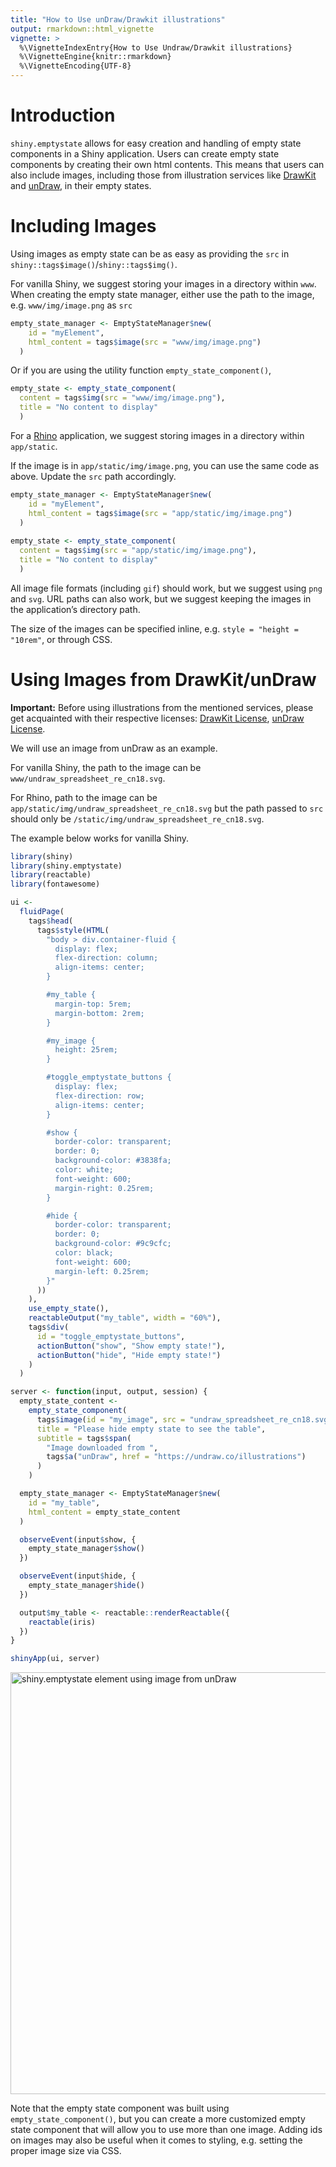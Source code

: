 ```yaml
---
title: "How to Use unDraw/Drawkit illustrations"
output: rmarkdown::html_vignette
vignette: >
  %\VignetteIndexEntry{How to Use Undraw/Drawkit illustrations}
  %\VignetteEngine{knitr::rmarkdown}
  %\VignetteEncoding{UTF-8}
---
```


# Introduction

`shiny.emptystate` allows for easy creation and handling of empty state components in a Shiny application. 
Users can create empty state components by creating their own html contents. 
This means that users can also include images, including those from illustration services like [DrawKit](https://www.drawkit.com/illustration-types/all) and [unDraw](https://undraw.co/illustrations), in their empty states. 

# Including Images

Using images as empty state can be as easy as providing the `src` in `shiny::tags$image()`/`shiny::tags$img()`.

For vanilla Shiny, we suggest storing your images in a directory within `www`.
When creating the empty state manager, either use the path to the image, e.g. `www/img/image.png` as `src`

```r
empty_state_manager <- EmptyStateManager$new(
    id = "myElement",
    html_content = tags$image(src = "www/img/image.png")
  )
```
Or if you are using the utility function `empty_state_component()`, 

```r
empty_state <- empty_state_component(
  content = tags$img(src = "www/img/image.png"),
  title = "No content to display"
  )
```
For a [Rhino](https://appsilon.github.io/rhino/index.html) application, we suggest storing images in a directory within `app/static`. 

If the image is in `app/static/img/image.png`, you can use the same code as above.
Update the `src` path accordingly.

```r
empty_state_manager <- EmptyStateManager$new(
    id = "myElement",
    html_content = tags$image(src = "app/static/img/image.png")
  )
  
empty_state <- empty_state_component(
  content = tags$img(src = "app/static/img/image.png"),
  title = "No content to display"
  )
```

All image file formats (including `gif`) should work, but we suggest using `png` and `svg`.
URL paths can also work, but we suggest keeping the images in the application's directory path.

The size of the images can be specified inline, e.g. `style = "height = "10rem"`, or through CSS.

# Using Images from DrawKit/unDraw

**Important:** Before using illustrations from the mentioned services, please get acquainted with their respective licenses: [DrawKit License](https://www.drawkit.com/license), [unDraw License](https://undraw.co/license).

We will use an image from unDraw as an example.

For vanilla Shiny, the path to the image can be `www/undraw_spreadsheet_re_cn18.svg`.

For Rhino, path to the image can be `app/static/img/undraw_spreadsheet_re_cn18.svg` but the path passed to `src` should only be `/static/img/undraw_spreadsheet_re_cn18.svg`.

The example below works for vanilla Shiny.

```r
library(shiny)
library(shiny.emptystate)
library(reactable)
library(fontawesome)

ui <-
  fluidPage(
    tags$head(
      tags$style(HTML(
        "body > div.container-fluid {
          display: flex;
          flex-direction: column;
          align-items: center;
        }

        #my_table {
          margin-top: 5rem;
          margin-bottom: 2rem;
        }

        #my_image {
          height: 25rem;
        }

        #toggle_emptystate_buttons {
          display: flex;
          flex-direction: row;
          align-items: center;
        }

        #show {
          border-color: transparent;
          border: 0;
          background-color: #3838fa;
          color: white;
          font-weight: 600;
          margin-right: 0.25rem;
        }

        #hide {
          border-color: transparent;
          border: 0;
          background-color: #9c9cfc;
          color: black;
          font-weight: 600;
          margin-left: 0.25rem;
        }"
      ))
    ),
    use_empty_state(),
    reactableOutput("my_table", width = "60%"),
    tags$div(
      id = "toggle_emptystate_buttons",
      actionButton("show", "Show empty state!"),
      actionButton("hide", "Hide empty state!")
    )
  )

server <- function(input, output, session) {
  empty_state_content <-
    empty_state_component(
      tags$image(id = "my_image", src = "undraw_spreadsheet_re_cn18.svg"),
      title = "Please hide empty state to see the table",
      subtitle = tags$span(
        "Image downloaded from ", 
        tags$a("unDraw", href = "https://undraw.co/illustrations")
      )
    )

  empty_state_manager <- EmptyStateManager$new(
    id = "my_table",
    html_content = empty_state_content
  )

  observeEvent(input$show, {
    empty_state_manager$show()
  })

  observeEvent(input$hide, {
    empty_state_manager$hide()
  })

  output$my_table <- reactable::renderReactable({
    reactable(iris)
  })
}

shinyApp(ui, server)
```

<img src="files/unDraw-empty-state-demo.gif" alt="shiny.emptystate element using image from unDraw" width=675px/>

Note that the empty state component was built using `empty_state_component()`, but you can create a more customized empty state component that will allow you to use more than one image. Adding ids on images may also be useful when it comes to styling, e.g. setting the proper image size via CSS.
